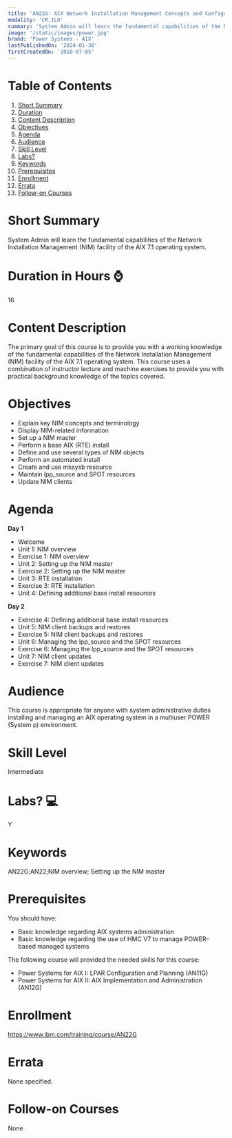 ```yaml
---
title: 'AN22G: AIX Network Installation Management Concepts and Configuration'
modality: 'CR,ILO'
summary: 'System Admin will learn the fundamental capabilities of the Network Installation Management (NIM) facility of the AIX 7.1 operating system.'
image: '/static/images/power.jpg'
brand: 'Power Systems - AIX'
lastPublishedOn: '2024-01-30'
firstCreatedOn: '2010-07-05'
---
```

# Table of Contents
1.  [Short Summary](#short-summary)
2.  [Duration](#duration-in-hours-)
3.  [Content Description](#content-description)
4.  [Objectives](#objectives)
5.  [Agenda](#agenda)
6.  [Audience](#audience)
7.  [Skill Level](#skill-level)
8.  [Labs?](#labs-)
9.  [Keywords](#keywords)
10. [Prerequisites](#prerequisites)
11. [Enrollment](#enrollment)
12. [Errata](#errata)
13. [Follow-on Courses](#follow-on-courses)

# Short Summary
System Admin will learn the fundamental capabilities of the Network Installation Management (NIM) facility of the AIX 7.1 operating system.

# Duration in Hours ⌚
16

# Content Description
The primary goal of this course is to provide you with a working knowledge of the fundamental capabilities of the Network Installation Management (NIM) facility of the AIX 7.1 operating system. This course uses a combination of instructor lecture and machine exercises to provide you with practical background knowledge of the topics covered.



# Objectives
* Explain key NIM concepts and terminology
* Display NIM-related information
* Set up a NIM master
* Perform a base AIX (RTE) install
* Define and use several types of NIM objects
* Perform an automated install
* Create and use mksysb resource
* Maintain lpp\_source and SPOT resources
* Update NIM clients


# Agenda
**Day 1**

* Welcome
* Unit 1: NIM overview
* Exercise 1: NIM overview
* Unit 2: Setting up the NIM master
* Exercise 2: Setting up the NIM master
* Unit 3: RTE installation
* Exercise 3: RTE installation
* Unit 4: Defining additional base install resources

**Day 2**

* Exercise 4: Defining additional base install resources
* Unit 5: NIM client backups and restores
* Exercise 5: NIM client backups and restores
* Unit 6: Managing the lpp\_source and the SPOT resources
* Exercise 6: Managing the lpp\_source and the SPOT resources
* Unit 7: NIM client updates
* Exercise 7: NIM client updates


# Audience
This course is appropriate for anyone with system administrative duties installing and managing an AIX operating system in a multiuser POWER (System p) environment.



# Skill Level
Intermediate

# Labs? 💻
Y

# Keywords
AN22G;AN22;NIM overview; Setting up the NIM master

# Prerequisites
You should have:


* Basic knowledge regarding AIX systems administration
* Basic knowledge regarding the use of HMC V7 to manage POWER-based managed systems


The following course will provided the needed skills for this course:


* Power Systems for AIX I: LPAR Configuration and Planning (AN11G)
* Power Systems for AIX II: AIX Implementation and Administration (AN12G)


# Enrollment
https://www.ibm.com/training/course/AN22G

# Errata
None specified.

# Follow-on Courses
None

